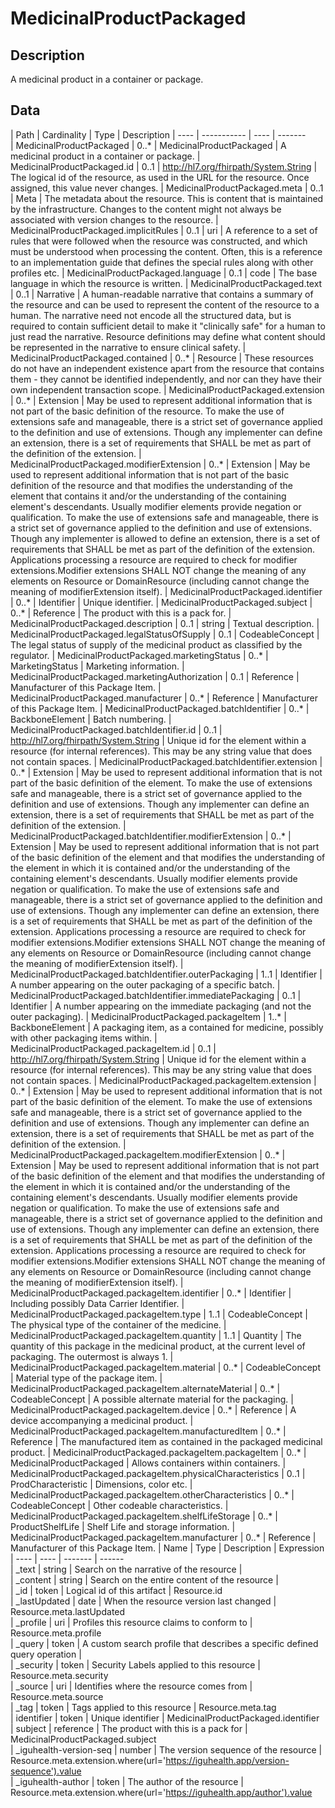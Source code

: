 
  # MedicinalProductPackaged
 ## Description 
 A medicinal product in a container or package. 

  ## Data
  <Tabs> <TabItem value="structure" label="Structure">
   | Path | Cardinality | Type | Description
  | ---- | ----------- | ---- | -------  
 | MedicinalProductPackaged | 0..* | MedicinalProductPackaged | A medicinal product in a container or package. 
 | MedicinalProductPackaged.id | 0..1 | http://hl7.org/fhirpath/System.String | The logical id of the resource, as used in the URL for the resource. Once assigned, this value never changes. 
 | MedicinalProductPackaged.meta | 0..1 | Meta | The metadata about the resource. This is content that is maintained by the infrastructure. Changes to the content might not always be associated with version changes to the resource. 
 | MedicinalProductPackaged.implicitRules | 0..1 | uri | A reference to a set of rules that were followed when the resource was constructed, and which must be understood when processing the content. Often, this is a reference to an implementation guide that defines the special rules along with other profiles etc. 
 | MedicinalProductPackaged.language | 0..1 | code | The base language in which the resource is written. 
 | MedicinalProductPackaged.text | 0..1 | Narrative | A human-readable narrative that contains a summary of the resource and can be used to represent the content of the resource to a human. The narrative need not encode all the structured data, but is required to contain sufficient detail to make it "clinically safe" for a human to just read the narrative. Resource definitions may define what content should be represented in the narrative to ensure clinical safety. 
 | MedicinalProductPackaged.contained | 0..* | Resource | These resources do not have an independent existence apart from the resource that contains them - they cannot be identified independently, and nor can they have their own independent transaction scope. 
 | MedicinalProductPackaged.extension | 0..* | Extension | May be used to represent additional information that is not part of the basic definition of the resource. To make the use of extensions safe and manageable, there is a strict set of governance  applied to the definition and use of extensions. Though any implementer can define an extension, there is a set of requirements that SHALL be met as part of the definition of the extension. 
 | MedicinalProductPackaged.modifierExtension | 0..* | Extension | May be used to represent additional information that is not part of the basic definition of the resource and that modifies the understanding of the element that contains it and/or the understanding of the containing element's descendants. Usually modifier elements provide negation or qualification. To make the use of extensions safe and manageable, there is a strict set of governance applied to the definition and use of extensions. Though any implementer is allowed to define an extension, there is a set of requirements that SHALL be met as part of the definition of the extension. Applications processing a resource are required to check for modifier extensions.Modifier extensions SHALL NOT change the meaning of any elements on Resource or DomainResource (including cannot change the meaning of modifierExtension itself). 
 | MedicinalProductPackaged.identifier | 0..* | Identifier | Unique identifier. 
 | MedicinalProductPackaged.subject | 0..* | Reference | The product with this is a pack for. 
 | MedicinalProductPackaged.description | 0..1 | string | Textual description. 
 | MedicinalProductPackaged.legalStatusOfSupply | 0..1 | CodeableConcept | The legal status of supply of the medicinal product as classified by the regulator. 
 | MedicinalProductPackaged.marketingStatus | 0..* | MarketingStatus | Marketing information. 
 | MedicinalProductPackaged.marketingAuthorization | 0..1 | Reference | Manufacturer of this Package Item. 
 | MedicinalProductPackaged.manufacturer | 0..* | Reference | Manufacturer of this Package Item. 
 | MedicinalProductPackaged.batchIdentifier | 0..* | BackboneElement | Batch numbering. 
 | MedicinalProductPackaged.batchIdentifier.id | 0..1 | http://hl7.org/fhirpath/System.String | Unique id for the element within a resource (for internal references). This may be any string value that does not contain spaces. 
 | MedicinalProductPackaged.batchIdentifier.extension | 0..* | Extension | May be used to represent additional information that is not part of the basic definition of the element. To make the use of extensions safe and manageable, there is a strict set of governance  applied to the definition and use of extensions. Though any implementer can define an extension, there is a set of requirements that SHALL be met as part of the definition of the extension. 
 | MedicinalProductPackaged.batchIdentifier.modifierExtension | 0..* | Extension | May be used to represent additional information that is not part of the basic definition of the element and that modifies the understanding of the element in which it is contained and/or the understanding of the containing element's descendants. Usually modifier elements provide negation or qualification. To make the use of extensions safe and manageable, there is a strict set of governance applied to the definition and use of extensions. Though any implementer can define an extension, there is a set of requirements that SHALL be met as part of the definition of the extension. Applications processing a resource are required to check for modifier extensions.Modifier extensions SHALL NOT change the meaning of any elements on Resource or DomainResource (including cannot change the meaning of modifierExtension itself). 
 | MedicinalProductPackaged.batchIdentifier.outerPackaging | 1..1 | Identifier | A number appearing on the outer packaging of a specific batch. 
 | MedicinalProductPackaged.batchIdentifier.immediatePackaging | 0..1 | Identifier | A number appearing on the immediate packaging (and not the outer packaging). 
 | MedicinalProductPackaged.packageItem | 1..* | BackboneElement | A packaging item, as a contained for medicine, possibly with other packaging items within. 
 | MedicinalProductPackaged.packageItem.id | 0..1 | http://hl7.org/fhirpath/System.String | Unique id for the element within a resource (for internal references). This may be any string value that does not contain spaces. 
 | MedicinalProductPackaged.packageItem.extension | 0..* | Extension | May be used to represent additional information that is not part of the basic definition of the element. To make the use of extensions safe and manageable, there is a strict set of governance  applied to the definition and use of extensions. Though any implementer can define an extension, there is a set of requirements that SHALL be met as part of the definition of the extension. 
 | MedicinalProductPackaged.packageItem.modifierExtension | 0..* | Extension | May be used to represent additional information that is not part of the basic definition of the element and that modifies the understanding of the element in which it is contained and/or the understanding of the containing element's descendants. Usually modifier elements provide negation or qualification. To make the use of extensions safe and manageable, there is a strict set of governance applied to the definition and use of extensions. Though any implementer can define an extension, there is a set of requirements that SHALL be met as part of the definition of the extension. Applications processing a resource are required to check for modifier extensions.Modifier extensions SHALL NOT change the meaning of any elements on Resource or DomainResource (including cannot change the meaning of modifierExtension itself). 
 | MedicinalProductPackaged.packageItem.identifier | 0..* | Identifier | Including possibly Data Carrier Identifier. 
 | MedicinalProductPackaged.packageItem.type | 1..1 | CodeableConcept | The physical type of the container of the medicine. 
 | MedicinalProductPackaged.packageItem.quantity | 1..1 | Quantity | The quantity of this package in the medicinal product, at the current level of packaging. The outermost is always 1. 
 | MedicinalProductPackaged.packageItem.material | 0..* | CodeableConcept | Material type of the package item. 
 | MedicinalProductPackaged.packageItem.alternateMaterial | 0..* | CodeableConcept | A possible alternate material for the packaging. 
 | MedicinalProductPackaged.packageItem.device | 0..* | Reference | A device accompanying a medicinal product. 
 | MedicinalProductPackaged.packageItem.manufacturedItem | 0..* | Reference | The manufactured item as contained in the packaged medicinal product. 
 | MedicinalProductPackaged.packageItem.packageItem | 0..* | MedicinalProductPackaged | Allows containers within containers. 
 | MedicinalProductPackaged.packageItem.physicalCharacteristics | 0..1 | ProdCharacteristic | Dimensions, color etc. 
 | MedicinalProductPackaged.packageItem.otherCharacteristics | 0..* | CodeableConcept | Other codeable characteristics. 
 | MedicinalProductPackaged.packageItem.shelfLifeStorage | 0..* | ProductShelfLife | Shelf Life and storage information. 
 | MedicinalProductPackaged.packageItem.manufacturer | 0..* | Reference | Manufacturer of this Package Item. 
</TabItem>
 <TabItem value="searchparameter" label="Search Parameters">
   | Name | Type | Description  | Expression 
    | ---- | ---- | ------- | ------  
 | _text | string | Search on the narrative of the resource |   
 | _content | string | Search on the entire content of the resource |   
 | _id | token | Logical id of this artifact | Resource.id  
 | _lastUpdated | date | When the resource version last changed | Resource.meta.lastUpdated  
 | _profile | uri | Profiles this resource claims to conform to | Resource.meta.profile  
 | _query | token | A custom search profile that describes a specific defined query operation |   
 | _security | token | Security Labels applied to this resource | Resource.meta.security  
 | _source | uri | Identifies where the resource comes from | Resource.meta.source  
 | _tag | token | Tags applied to this resource | Resource.meta.tag  
 | identifier | token | Unique identifier | MedicinalProductPackaged.identifier  
 | subject | reference | The product with this is a pack for | MedicinalProductPackaged.subject  
 | _iguhealth-version-seq | number | The version sequence of the resource | Resource.meta.extension.where(url='https://iguhealth.app/version-sequence').value  
 | _iguhealth-author | token | The author of the resource | Resource.meta.extension.where(url='https://iguhealth.app/author').value  

</TabItem>
</Tabs>